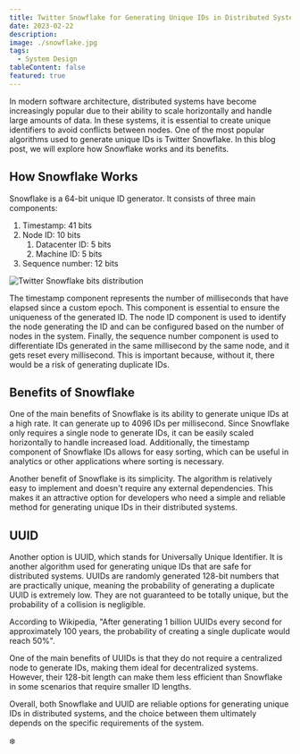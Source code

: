```yaml
---
title: Twitter Snowflake for Generating Unique IDs in Distributed Systems
date: 2023-02-22
description:
image: ./snowflake.jpg
tags:
  - System Design
tableContent: false
featured: true
---
```


In modern software architecture, distributed systems have become increasingly popular due to their ability to scale horizontally and handle large amounts of data. In these systems, it is essential to create unique identifiers to avoid conflicts between nodes. One of the most popular algorithms used to generate unique IDs is Twitter Snowflake. In this blog post, we will explore how Snowflake works and its benefits.

## How Snowflake Works

Snowflake is a 64-bit unique ID generator. It consists of three main components:

1. Timestamp: 41 bits
2. Node ID: 10 bits
   1. Datacenter ID: 5 bits
   2. Machine ID: 5 bits
3. Sequence number: 12 bits

![Twitter Snowflake bits distribution](./twitter-snowflake.png)

The timestamp component represents the number of milliseconds that have elapsed since a custom epoch. This component is essential to ensure the uniqueness of the generated ID. 
The node ID component is used to identify the node generating the ID and can be configured based on the number of nodes in the system. 
Finally, the sequence number component is used to differentiate IDs generated in the same millisecond by the same node, and it gets reset every millisecond. This is important because, without it, there would be a risk of generating duplicate IDs.

## Benefits of Snowflake

One of the main benefits of Snowflake is its ability to generate unique IDs at a high rate. It can generate up to 4096 IDs per millisecond. Since Snowflake only requires a single node to generate IDs, it can be easily scaled horizontally to handle increased load. Additionally, the timestamp component of Snowflake IDs allows for easy sorting, which can be useful in analytics or other applications where sorting is necessary.

Another benefit of Snowflake is its simplicity. The algorithm is relatively easy to implement and doesn't require any external dependencies. This makes it an attractive option for developers who need a simple and reliable method for generating unique IDs in their distributed systems.

## UUID

Another option is UUID, which stands for Universally Unique Identifier. It is another algorithm used for generating unique IDs that are safe for distributed systems. UUIDs are randomly generated 128-bit numbers that are practically unique, meaning the probability of generating a duplicate UUID is extremely low. They are not guaranteed to be totally unique, but the probability of a collision is negligible.

According to Wikipedia, "After generating 1 billion UUIDs every second for approximately 100 years, the probability of creating a single duplicate would reach 50%".

One of the main benefits of UUIDs is that they do not require a centralized node to generate IDs, making them ideal for decentralized systems. However, their 128-bit length can make them less efficient than Snowflake in some scenarios that require smaller ID lengths.

Overall, both Snowflake and UUID are reliable options for generating unique IDs in distributed systems, and the choice between them ultimately depends on the specific requirements of the system.

❄️
